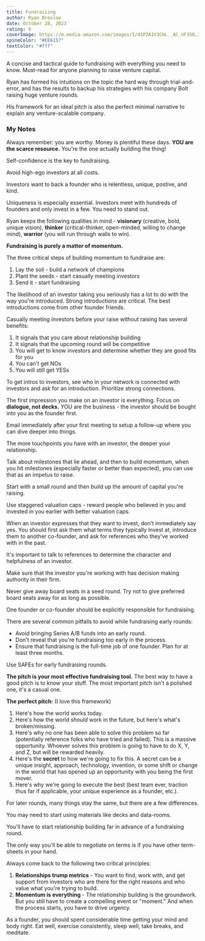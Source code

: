```yaml
---
title: Fundraising
author: Ryan Breslow
date: October 28, 2023
rating: 9
coverImage: https://m.media-amazon.com/images/I/41P2A1V3CHL._AC_UF350,350_QL50_.jpg
spineColor: "#EE6157"
textColor: "#fff"
---
```


A concise and tactical guide to fundraising with everything you need to know. Must-read for anyone planning to raise venture capital.

Ryan has formed his intuitions on the topic the hard way through trial-and-error, and has the results to backup his strategies with his company Bolt raising huge venture rounds.

His framework for an ideal pitch is also the perfect minimal narrative to explain any venture-scalable company.

### My Notes

Always remember: you are worthy. Money is plentiful these days. **YOU are the scarce resource.** You're the one actually building the thing!

Self-confidence is the key to fundraising.

Avoid high-ego investors at all costs.

Investors want to back a founder who is relentless, unique, postive, and kind.

Uniqueness is especially essential. Investors meet with hundreds of founders and only invest in a few. You need to stand out.

Ryan keeps the following qualities in mind - **visionary** (creative, bold, unique vision), **thinker** (critical-thinker, open-minded, willing to change mind), **warrior** (you will run through walls to win).

**Fundraising is purely a matter of momentum.**

The three critical steps of building momentum to fundraise are:

1. Lay the soil - build a network of champions
2. Plant the seeds - start casually meeting investors
3. Send it - start fundraising

The likelihood of an investor taking you seriously has a lot to do with the way you're introduced. Strong introductions are critical. The best introductions come from other founder friends.

Casually meeting investors before your raise without raising has several benefits:

1. It signals that you care about relationship building
2. It signals that the upcoming round will be competitive
3. You will get to know investors and determine whether they are good fits for you
4. You can't get NOs
5. You will still get YESs

To get intros to investors, see who in your network is connected with investors and ask for an introduction. Prioritize strong connections.

The first impression you make on an investor is everything. Focus on **dialogue, not decks.** YOU are the business - the investor should be bought into you as the founder first.

Email immediately after your first meeting to setup a follow-up where you can dive deeper into things.

The more touchpoints you have with an investor, the deeper your relationship.

Talk about milestones that lie ahead, and then to build momentum, when you hit milestones (especially faster or better than expected), you can use that as an impetus to raise.

Start with a small round and then build up the amount of capital you're raising.

Use staggered valuation caps - reward people who believed in you and invested in you earlier with better valuation caps.

When an investor expresses that they want to invest, don't immediately say yes. You should first ask them what terms they typically invest at, introduce them to another co-founder, and ask for references who they've worked with in the past.

It's important to talk to references to determine the character and helpfulness of an investor.

Make sure that the investor you're working with has decision making authority in their firm.

Never give away board seats in a seed round. Try not to give preferred board seats away for as long as possible.

One founder or co-founder should be explicitly responsible for fundraising.

There are several common pitfalls to avoid while fundraising early rounds:

- Avoid bringing Series A/B funds into an early round.
- Don't reveal that you're fundraising too early in the process.
- Ensure that fundraising is the full-time job of one founder. Plan for at least three months.

Use SAFEs for early fundraising rounds.

**The pitch is your most effective fundraising tool.** The best way to have a good pitch is to know your stuff. The most important pitch isn't a polished one, it's a casual one.

**The perfect pitch:** (I love this framework)

1. Here's how the world works today.
2. Here's how the world _should_ work in the future, but here's what's broken/missing.
3. Here's why no one has been able to solve this problem so far (potentially reference folks who have tried and failed). This is a massive opportunity. Whoever solves this problem is going to have to do X, Y, and Z, but will be rewarded heavily.
4. Here's the **secret** to how we're going to fix this. A secret can be a unique insight, approach, technology, invention, or some shift or change in the world that has opened up an opportunity with you being the first mover.
5. Here's why we're going to execute the best (best team ever, traction thus far if applicable, your unique experience as a founder, etc.).

For later rounds, many things stay the same, but there are a few differences.

You may need to start using materials like decks and data-rooms.

You'll have to start relationship building far in advance of a fundraising round.

The only way you'll be able to negotiate on terms is if you have other term-sheets in your hand.

Always come back to the following two critical principles:

1. **Relationships trump metrics** - You want to find, work with, and get support from investors who are there for the right reasons and who value what you're trying to build.
2. **Momentum is everything** - The relationship building is the groundwork. But you still have to create a compelling event or "moment." And when the process starts, you have to drive urgency.

As a founder, you should spent considerable time getting your mind and body right. Eat well, exercise consistently, sleep well, take breaks, and meditate.
